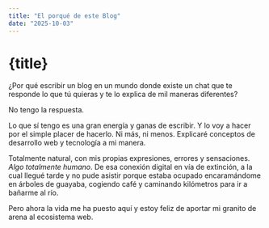 ```yaml
---
title: "El porqué de este Blog"
date: "2025-10-03"
---
```



# {title}

¿Por qué escribir un blog en un mundo donde existe un chat que te responde lo que tú quieras y te lo explica de mil maneras diferentes?

No tengo la respuesta.

Lo que sí tengo es una gran energía y ganas de escribir. Y lo voy a hacer por el simple placer de hacerlo. Ni más, ni menos. Explicaré conceptos de desarrollo web y tecnología a mi manera.

Totalmente natural, con mis propias expresiones, errores y sensaciones. _Algo totalmente humano_. De esa conexión digital en vía de extinción, a la cual llegué tarde y no pude asistir porque estaba ocupado encaramándome en árboles de guayaba, cogiendo café y caminando kilómetros para ir a bañarme al río.

Pero ahora la vida me ha puesto aquí y estoy feliz de aportar mi granito de arena al ecosistema web.
